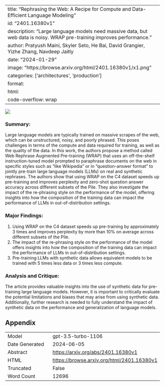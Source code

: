 
---
title: "Rephrasing the Web: A Recipe for Compute and Data-Efficient Language Modeling"
id: "2401.16380v1"
description: "Large language models need massive data, but web data is noisy. WRAP pre-training improves performance."
author: Pratyush Maini, Skyler Seto, He Bai, David Grangier, Yizhe Zhang, Navdeep Jaitly
date: "2024-01-29"
image: "https://browse.arxiv.org/html/2401.16380v1/x1.png"
categories: ['architectures', 'production']
format:
  html:
    code-overflow: wrap
---

![](https://browse.arxiv.org/html/2401.16380v1/x1.png)

### Summary:
Large language models are typically trained on massive scrapes of the web, which can be unstructured, noisy, and poorly phrased. This poses challenges in terms of the compute and data required for training, as well as the quality of the data. In this work, the authors propose a method called Web Rephrase Augmented Pre-training (WRAP) that uses an off-the-shelf instruction-tuned model prompted to paraphrase documents on the web in specific styles such as "like Wikipedia" or in "question-answer format" to jointly pre-train large language models (LLMs) on real and synthetic rephrases. The authors show that using WRAP on the C4 dataset speeds up pre-training and improves perplexity and zero-shot question answer accuracy across different subsets of the Pile. They also investigate the impact of the re-phrasing style on the performance of the model, offering insights into how the composition of the training data can impact the performance of LLMs in out-of-distribution settings.

### Major Findings:
1. Using WRAP on the C4 dataset speeds up pre-training by approximately 3 times and improves perplexity by more than 10% on average across different subsets of the Pile.
2. The impact of the re-phrasing style on the performance of the model offers insights into how the composition of the training data can impact the performance of LLMs in out-of-distribution settings.
3. Pre-training LLMs with synthetic data allows equivalent models to be trained with 5 times less data or 3 times less compute.

### Analysis and Critique:
The article provides valuable insights into the use of synthetic data for pre-training large language models. However, it is important to critically evaluate the potential limitations and biases that may arise from using synthetic data. Additionally, further research is needed to fully understand the impact of synthetic data on the performance and generalization of language models.

## Appendix

|          |          |
|----------|----------|
| Model     | gpt-3.5-turbo-1106       |
| Date Generated     | 2024-06-05       |
| Abstract | [https://arxiv.org/abs/2401.16380v1](https://arxiv.org/abs/2401.16380v1)        |
| HTML     | [https://browse.arxiv.org/html/2401.16380v1](https://browse.arxiv.org/html/2401.16380v1)       |
| Truncated       | False       |
| Word Count       | 12696       |